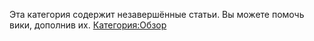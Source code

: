 Эта категория содержит незавершённые статьи. Вы можете помочь вики, дополнив их.
[[Категория:Обзор]]